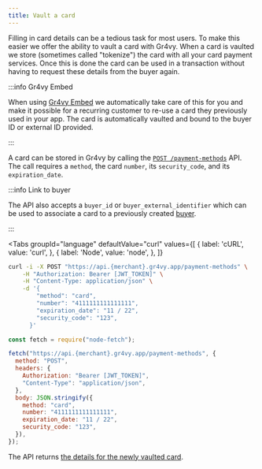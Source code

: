 ```yaml
---
title: Vault a card
---
```



Filling in card details can be a tedious task for most users. To make this
easier we offer the ability to vault a card with Gr4vy. When a card is vaulted
we store (sometimes called "tokenize") the card with all your card payment
services. Once this is done the card can be used in a transaction without having
to request these details from the buyer again.

:::info Gr4vy Embed

When using [Gr4vy Embed][embed] we automatically take care of this for you and
make it possible for a recurring customer to re-use a card they previously used
in your app. The card is automatically vaulted and bound to the buyer ID or
external ID provided.

:::

A card can be stored in Gr4vy by calling the [`POST /payment-methods`][api] API.
The call requires a `method`, the card `number`, its `security_code`, and its
`expiration_date`.

:::info Link to buyer

The API also accepts a `buyer_id` or `buyer_external_identifier` which can be
used to associate a card to a previously created [buyer].

:::

<Tabs
  groupId="language"
  defaultValue="curl"
  values={[
    { label: 'cURL', value: 'curl', },
    { label: 'Node', value: 'node', },
  ]}
>
  <TabItem value="curl">

```bash {5-8}
curl -i -X POST "https://api.{merchant}.gr4vy.app/payment-methods" \
    -H "Authorization: Bearer [JWT_TOKEN]" \
    -H "Content-Type: application/json" \
    -d '{
        "method": "card",
        "number": "4111111111111111",
        "expiration_date": "11 / 22",
        "security_code": "123",
      }'
```

  </TabItem>
  <TabItem value="node">

```js {10-13}
const fetch = require("node-fetch");

fetch("https://api.{merchant}.gr4vy.app/payment-methods", {
  method: "POST",
  headers: {
    Authorization: "Bearer [JWT_TOKEN]",
    "Content-Type": "application/json",
  },
  body: JSON.stringify({
    method: "card",
    number: "4111111111111111",
    expiration_date: "11 / 22",
    security_code: "123",
  }),
});
```

  </TabItem>
</Tabs>

The API returns [the details for the newly vaulted card][api].

[api]: /reference#operation/store-payment-method
[buyer]: /guides/buyers/associate-card
[embed]: /guides/web-quick-start/embed
